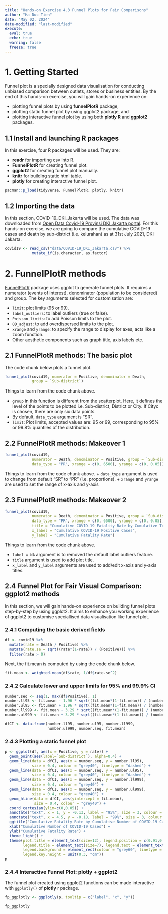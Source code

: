 ```yaml
---
title: "Hands-on Exercise 4.3 Funnel Plots for Fair Comparisons"
author: "Ha Duc Tien"
date: "May 02, 2024"
date-modified: "last-modified"
execute: 
  eval: true
  echo: true
  warning: false
  freeze: true
---
```


# 1. Getting Started

Funnel plot is a specially designed data visualisation for conducting unbiased comparison between outlets, stores or business entities. By the end of this hands-on exercise, you will gain hands-on experience on:

-   plotting funnel plots by using **funnelPlotR** package,
-   plotting static funnel plot by using ggplot2 package, and
-   plotting interactive funnel plot by using both **plotly R** and **ggplot2** packages.

## 1.1 Install and launching R packages

In this exercise, four R packages will be used. They are:

-   **readr** for importing csv into R.
-   **FunnelPlotR** for creating funnel plot.
-   **ggplot2** for creating funnel plot manually.
-   **knitr** for building static html table.
-   **plotly** for creating interactive funnel plot.

```r
pacman::p_load(tidyverse, FunnelPlotR, plotly, knitr)
```

## 1.2 Importing the data

In this section, COVID-19_DKI_Jakarta will be used. The data was downloaded from [Open Data Covid-19 Provinsi DKI Jakarta portal](https://riwayat-file-covid-19-dki-jakarta-jakartagis.hub.arcgis.com/). For this hands-on exercise, we are going to compare the cumulative COVID-19 cases and death by sub-district (i.e. kelurahan) as at 31st July 2021, DKI Jakarta.

```r
covid19 <- read_csv("data/COVID-19_DKI_Jakarta.csv") %>%
            mutate_if(is.character, as.factor)
```


# 2. FunnelPlotR methods

[FunnelPlotR](https://nhs-r-community.github.io/FunnelPlotR/) package uses ggplot to generate funnel plots. It requires a numerator (events of interest), denominator (population to be considered) and group. The key arguments selected for customisation are:

-   `limit`: plot limits (95 or 99).
-   `label_outliers`: to label outliers (true or false).
-   `Poisson_limits`: to add Poisson limits to the plot.
-   `OD_adjust`: to add overdispersed limits to the plot.
-   `xrange` and `yrange`: to specify the range to display for axes, acts like a zoom function.
-   Other aesthetic components such as graph title, axis labels etc.

## 2.1 FunnelPlotR methods: The basic plot

The code chunk below plots a funnel plot.

```r
funnel_plot(covid19, numerator = Positive, denominator = Death,
            group = `Sub-district`)
```


Things to learn from the code chunk above.

-   `group` in this function is different from the scatterplot. Here, it defines the level of the points to be plotted i.e. Sub-district, District or City. If Cityc is chosen, there are only six data points.
-   By default, `data_type` argument is “SR”.
-   `limit`: Plot limits, accepted values are: 95 or 99, corresponding to 95% or 99.8% quantiles of the distribution.

## 2.2 FunnelPlotR methods: Makeover 1

```r
funnel_plot(covid19, 
            numerator = Death, denominator = Positive, group = `Sub-district`,
            data_type = "PR", xrange = c(0, 6500), yrange = c(0, 0.05))
```

Things to learn from the code chunk above. + `data_type` argument is used to change from default “SR” to “PR” (i.e. proportions). + `xrange` and `yrange` are used to set the range of x-axis and y-axis

## 2.3 FunnelPlotR methods: Makeover 2

```r
funnel_plot(covid19, 
            numerator = Death, denominator = Positive, group = `Sub-district`,
            data_type = "PR", xrange = c(0, 6500), yrange = c(0, 0.05), label = NA,
            title = "Cumulative COVID-19 Fatality Rate by Cumulative Total Number of COVID-19 Positive Cases",
            x_label = "Cumulative COVID-19 Positive Cases",
            y_label = "Cumulative Fatality Rate")
```


Things to learn from the code chunk above.

-   `label = NA` argument is to removed the default label outliers feature.
-   `title` argument is used to add plot title.
-   `x_label` and `y_label` arguments are used to add/edit x-axis and y-axis titles.

## 2.4 Funnel Plot for Fair Visual Comparison: ggplot2 methods

In this section, we will gain hands-on experience on building funnel plots step-by-step by using ggplot2. It aims to enhance you working experience of ggplot2 to customise speciallised data visualisation like funnel plot.


### 2.4.1 Computing the basic derived fields

```r
df <- covid19 %>%
  mutate(rate = Death / Positive) %>%
  mutate(rate.se = sqrt((rate*(1-rate)) / (Positive))) %>%
  filter(rate > 0)
```

Next, the fit.mean is computed by using the code chunk below.

```r
fit.mean <- weighted.mean(df$rate, 1/df$rate.se^2)
```

### 2.4.2 Calculate lower and upper limits for 95% and 99.9% CI

```r
number.seq <- seq(1, max(df$Positive), 1)
number.ll95 <- fit.mean - 1.96 * sqrt((fit.mean*(1-fit.mean)) / (number.seq)) 
number.ul95 <- fit.mean + 1.96 * sqrt((fit.mean*(1-fit.mean)) / (number.seq)) 
number.ll999 <- fit.mean - 3.29 * sqrt((fit.mean*(1-fit.mean)) / (number.seq)) 
number.ul999 <- fit.mean + 3.29 * sqrt((fit.mean*(1-fit.mean)) / (number.seq))

dfCI <- data.frame(number.ll95, number.ul95, number.ll999, 
                   number.ul999, number.seq, fit.mean)
```

### 2.4.3 Plotting a static funnel plot

```r
p <- ggplot(df, aes(x = Positive, y = rate)) +
  geom_point(aes(label=`Sub-district`), alpha=0.4) +
  geom_line(data = dfCI, aes(x = number.seq, y = number.ll95), 
            size = 0.4, colour = "grey40", linetype = "dashed") +
  geom_line(data = dfCI, aes(x = number.seq, y = number.ul95),
            size = 0.4, colour = "grey40", linetype = "dashed") +
  geom_line(data = dfCI, aes(x = number.seq, y = number.ll999), 
            size = 0.4, colour = "grey40") +
  geom_line(data = dfCI, aes(x = number.seq, y = number.ul999), 
            size = 0.4, colour = "grey40") +
  geom_hline(data = dfCI, aes(yintercept = fit.mean), 
             size = 0.4, colour = "grey40") +
  coord_cartesian(ylim=c(0,0.05)) +
  annotate("text", x = 1, y = -0.13, label = "95%", size = 3, colour = "grey40") + 
  annotate("text", x = 4.5, y = -0.18, label = "99%", size = 3, colour = "grey40") + 
  ggtitle("Cumulative Fatality Rate by Cumulative Number of COVID-19 Cases") +
  xlab("Cumulative Number of COVID-19 Cases") + 
  ylab("Cumulative Fatality Rate") +
  theme_light() +
  theme(plot.title = element_text(size=12), legend.position = c(0.91,0.85), 
        legend.title = element_text(size=7), legend.text = element_text(size=7),
        legend.background = element_rect(colour = "grey60", linetype = "dotted"),
        legend.key.height = unit(0.3, "cm"))
p
```

### 2.4.4 Interactive Funnel Plot: plotly + ggplot2

The funnel plot created using ggplot2 functions can be made interactive with `ggplotly()` of **plotly** r package.

```r
fp_ggplotly <- ggplotly(p, tooltip = c("label", "x", "y"))

fp_ggplotly
```